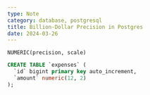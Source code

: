```yaml
---
type: Note
category: database, postgresql
title: Billion-Dollar Precision in Postgres
date: 2024-03-26
---
```


```
NUMERIC(precision, scale)
```

```sql
CREATE TABLE `expenses` (
  `id` bigint primary key auto_increment,
  `amount` numeric(12, 2)
);
```
